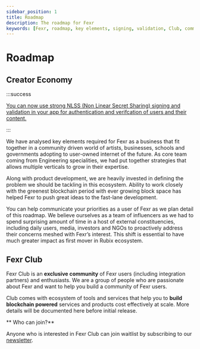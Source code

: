 ```yaml
---
sidebar_position: 1
title: Roadmap
description: The roadmap for Fexr
keywords: [Fexr, roadmap, key elements, signing, validation, Club, community, ecosystem, development, services, product]
---
```



# Roadmap

<Timeline />

## Creator Economy

:::success

[You can now use strong NLSS (Non Linear Secret Sharing) signing and validation in your app for authentication and verifcation of users and their content.](/developers/auth/setup)

:::

We have analysed key elements required for Fexr as a business that fit together in a community driven world of artists, businesses, schools and governments adopting to user-owned internet of the future. As core team coming from Engineering specialities, we had put together strategies that allows multiple verticals to grow in their expertise.

Along with product development, we are heavily invested in defining the problem we should be tackling in this ecosystem. Ability to work closely with the greenest blockchain period with ever growing block space has helped Fexr to push great ideas to the fast-lane development.

You can help communicate your priorities as a user of Fexr as we plan detail of this roadmap. We believe ourselves as a team of influencers as we had to spend surprising amount of time in a host of external constituencies, including daily users, media, investors and NGOs to proactively address their concerns meshed with Fexr’s interest. This shift is essential to have much greater impact as first mover in Rubix ecosystem.

## Fexr Club

Fexr Club is an **exclusive community** of Fexr users (including integration partners) and enthusiasts. We are a group of people who are passionate about Fexr and want to help you build a community of Fexr users.

Club comes with ecosystem of tools and services that help you to **build blockchain powered** services and products cost effectively at scale. More details will be documented here before initial release.

** Who can join?**

Anyone who is interested in Fexr Club can join waitlist by subscribing to our [newsletter](https://www.getrevue.co/profile/getfexr?via=twitter-profile).